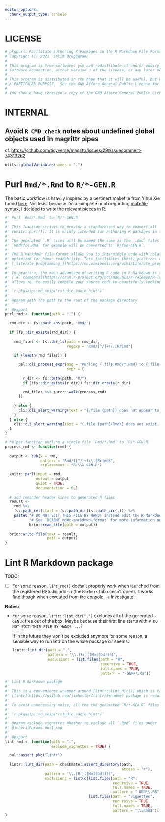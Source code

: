 ```yaml
---
editor_options:
  chunk_output_type: console
---
```


# LICENSE

```r
# pkgpurl: Facilitate Authoring R Packages in the R Markdown File Format
# Copyright (C) 2021  Salim Brüggemann
#
# This program is free software: you can redistribute it and/or modify it under the terms of the GNU Affero General Public License as published by the Free
# Software Foundation, either version 3 of the License, or any later version.
#
# This program is distributed in the hope that it will be useful, but WITHOUT ANY WARRANTY; without even the implied warranty of MERCHANTABILITY or FITNESS FOR
# A PARTICULAR PURPOSE.  See the GNU Affero General Public License for more details.
#
# You should have received a copy of the GNU Affero General Public License along with this program.  If not, see <https://www.gnu.org/licenses/>.
```

# INTERNAL

## Avoid `R CMD check` notes about undefined global objects used in magrittr pipes

cf. <https://github.com/tidyverse/magrittr/issues/29#issuecomment-74313262>

```r
utils::globalVariables(names = ".")
```

# Purl `Rmd/*.Rmd` to `R/*-GEN.R`

The basic workflow is heavily inspired by a pertinent makefile from Yihui Xie found [here](https://yihui.org/rlp/#from-rmd-to-r). Not least because I'm a
complete noob regarding [makefile syntax](https://en.wikipedia.org/wiki/Makefile), I decided to write the relevant pieces in R.

```r
#' Purl `Rmd/*.Rmd` to `R/*-GEN.R`
#'
#' This function strives to provide a standardized way to convert all `.Rmd` files in the `Rmd/` subdirectory to bare `.R` files in the `R/` subdirectory using
#' [knitr::purl()]. It is mainly intended for authoring R packages in the [R Markdown file format](https://rmarkdown.rstudio.com/).
#'
#' The generated `.R` files will be named the same as the `.Rmd` files plus the suffix `-GEN` to indicate the file was auto-generated. So the file
#' `Rmd/foo.Rmd` for example will be converted to `R/foo-GEN.R`.
#'
#' The R Markdown file format allows you to intermingle code with related prose in [Markdown syntax](https://bookdown.org/yihui/rmarkdown/markdown-syntax.html)
#' optimized for human readability. This facilitates (best) practices which are commonly referred to as
#' [_literate programming_](https://en.wikipedia.org/wiki/Literate_programming).
#' 
#' In practice, the main advantage of writing R code in R Markdown is that you don't have to rely on
#' [`#` comments](https://cran.r-project.org/doc/manuals/r-release/R-lang.html#Comments) to explain, annotate or otherwise elaborate on your code. It also
#' allows you to easily compile your source code to beautifully looking HTML, PDF etc. files using [rmarkdown::render()].
#'
#' `r pkgsnip::md_snip("rstudio_addin_hint")`
#'
#' @param path The path to the root of the package directory.
#'
#' @export
purl_rmd <- function(path = ".") {
  
  rmd_dir <- fs::path_abs(path, "Rmd/")
  
  if (fs::dir_exists(rmd_dir)) {
    
    rmd_files <- fs::dir_ls(path = rmd_dir,
                            regexp = "Rmd/[^/]+\\.[Rr]md")
    
    if (length(rmd_files)) {
      
      pal::cli_process_expr(msg = "Purling {.file Rmd/*.Rmd} to {.file R/*-GEN.R}",
                            expr = {
        
        r_dir <- fs::path(path, "R/")
        if (!fs::dir_exists(r_dir)) fs::dir_create(r_dir)
        
        rmd_files %>% purrr::walk(process_rmd)
      })
      
    } else {
      cli::cli_alert_warning(text = "{.file {path}} does not appear to be an Rmd package directory. Nothing done.")
    }
  } else {
    cli::cli_alert_warning(text = "{.file {path}/Rmd/} does not exist. Nothing done.")
  }
}

# helper function purling a single file `Rmd/*.Rmd` to `R/*-GEN.R`
process_rmd <- function(rmd) {
  
  output <- sub(x = rmd,
                pattern = "Rmd/([^/]+)\\.[Rr]md$",
                replacement = "R/\\1-GEN.R")
  
  knitr::purl(input = rmd,
              output = output,
              quiet = TRUE,
              documentation = 0L)
  
  # add reminder header lines to generated R files
  result <-
    rmd %>%
    fs::path_rel(start = fs::path_dir(fs::path_dir(.))) %>%
    paste0("# DO NOT EDIT THIS FILE BY HAND! Instead edit the R Markdown source file `", ., "` and run `pkgpurl::purl_rmd()`.\n",
           "# See `README.md#r-markdown-format` for more information on the literate programming approach used applying the R Markdown format.\n\n",
           brio::read_file(path = output))
  
  brio::write_file(text = result,
                   path = output)
}
```

# Lint R Markdown package

TODO:

-   [ ] For some reason, `lint_rmd()` doesn't properly work when launched from the registered RStudio add-in (the `Markers` tab doesn't open). It works fine
    though when executed from the console. -\> Investigate!

**Notes:**

-   For some reason, `lintr::lint_dir(".")` excludes all of the generated `-GEN.R` files out of the box. Maybe because their first line starts with
    `# DO NOT EDIT THIS FILE BY HAND! ...`?

    If in the future they won't be excluded anymore for some reason, a sensible way to run lintr on the whole package dir seems:

    ``` .r
    lintr::lint_dir(path = ".",
                    pattern = "\\.[Rr]([Mm][Dd])?$",
                    exclusions = list.files(path = "R",
                                            recursive = TRUE,
                                            full.names = TRUE,
                                            pattern = "-GEN\\.R$"))
    ```

```r
#' Lint R Markdown package
#'
#' This is a convenience wrapper around [lintr::lint_dir()] which is tailored to a typical R Markdown package. To use this function, the
#' [lintr](https://github.com/jimhester/lintr/#readme) package is required.
#'
#' To avoid unnecessary noise, all the the generated `R/*-GEN.R` files as well as R Markdown vignettes under `vignettes/*.Rmd` are excluded from linting.
#'
#' `r pkgsnip::md_snip("rstudio_addin_hint")`
#'
#' @param exclude_vignettes Whether to exclude all `.Rmd` files under `vignettes/`. A logical scalar.
#' @inheritParams purl_rmd
#'
#' @export
lint_rmd <- function(path = ".",
                     exclude_vignettes = TRUE) {
  
  pal::assert_pkg("lintr")
  
  lintr::lint_dir(path = checkmate::assert_directory(path,
                                                     access = "r"),
                  pattern = "\\.[Rr]([Mm][Dd])?$",
                  exclusions = list(c(list.files(path = "R",
                                                 recursive = TRUE,
                                                 full.names = TRUE,
                                                 pattern = "-GEN\\.R$"),
                                      list.files(path = "vignettes",
                                                 recursive = TRUE,
                                                 full.names = TRUE,
                                                 pattern = "\\.Rmd$")[!checkmate::assert_flag(exclude_vignettes)])))
}
```
